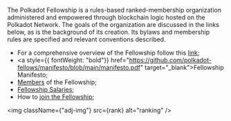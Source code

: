 
The Polkadot Fellowship is a rules-based ranked-membership organization administered and empowered through blockchain logic hosted on the Polkadot Network. The goals of the organization are discussed in the links below, as is the background of its creation. Its bylaws and membership rules are specified and relevant conventions described.

- For a comprehensive overview of the Fellowship follow this <a href="https://polkadot-fellows.github.io/dashboard/#/overview" target="_blank">link</a>;
- <a style={{ fontWeight: "bold"}} href="https://github.com/polkadot-fellows/manifesto/blob/main/manifesto.pdf" target="_blank">Fellowship Manifesto</a>;
- <a href="https://polkadot-fellows.github.io/dashboard/#/members" target="_blank">Members</a> of the Fellowship;
- <a href="https://github.com/polkadot-fellows/RFCs/blob/main/text/0050-fellowship-salaries.md#salary-asset" target="_blank">Fellowship Salaries</a>;
- How to <a href="https://wiki.polkadot.network/docs/learn-polkadot-opengov#becoming-a-polkadot-technical-fellowship-member" parent="_blank">join the Fellowship</a>;

<img className={"adj-img"} src={rank} alt="ranking" />
